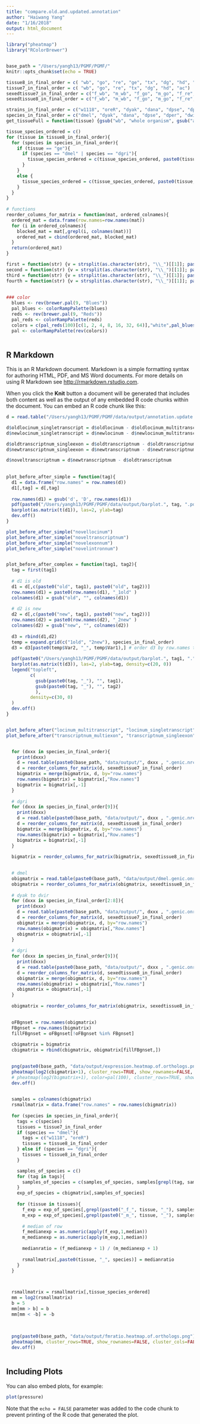 ```yaml
---
title: "compare.old.and.updated.annotation"
author: "Haiwang Yang"
date: "1/16/2018"
output: html_document
---
```


```r
library("pheatmap")
library("RColorBrewer")


base_path = "/Users/yangh13/PGMF/PGMF/"
knitr::opts_chunk$set(echo = TRUE)
```

```r
tissue8_in_final_order = c( "wb", "go", "re", "ge", "tx", "dg", "hd", "ac")
tissue7_in_final_order = c( "wb", "go", "re", "tx", "dg", "hd", "ac")
sexedtissue7_in_final_order = c("f_wb", "m_wb", "f_go", "m_go", "f_re", "m_re", "f_tx", "m_tx", "f_dg", "m_dg", "f_hd", "m_hd", "f_ac", "m_ac")
sexedtissue8_in_final_order = c("f_wb", "m_wb", "f_go", "m_go", "f_re", "m_re", "f_ge", "m_ge", "f_tx", "m_tx", "f_dg", "m_dg", "f_hd", "m_hd", "f_ac", "m_ac")

strains_in_final_order = c("w1118", "oreR", "dyak", "dana", "dpse", "dper", "dwil", "dmoj", "dvir", "dgri")
species_in_final_order = c("dmel", "dyak", "dana", "dpse", "dper", "dwil", "dmoj", "dvir", "dgri")
get_tissueFull = function(tissue) {gsub("wb", "whole organism", gsub("ac", "abdomen", gsub("hd", "head", gsub("dg", "digestive", gsub("tx", "thorax", gsub("ge", "terminalia",gsub("re", "repTract", gsub("go","gonad", tissue))))))))}

tissue_species_ordered = c()
for (tissue in tissue8_in_final_order){
  for (species in species_in_final_order){
    if (tissue == "ge"){
      if (species == "dmel" | species == "dgri"){
        tissue_species_ordered = c(tissue_species_ordered, paste0(tissue, "_", species))
      }
    }
    else {
      tissue_species_ordered = c(tissue_species_ordered, paste0(tissue, "_", species))
    }
  }
}
  
# functions
reorder_columns_for_matrix = function(mat, ordered_colnames){
  ordered_mat = data.frame(row.names=row.names(mat))
  for (i in ordered_colnames){
    blocked_mat = mat[,grepl(i, colnames(mat))]
    ordered_mat = cbind(ordered_mat, blocked_mat)
  }
  return(ordered_mat)
}

first = function(str) {v = strsplit(as.character(str), "\\_")[[1]]; paste(v[1])}
second = function(str) {v = strsplit(as.character(str), "\\_")[[1]]; paste(v[2])}
third = function(str) {v = strsplit(as.character(str), "\\_")[[1]]; paste(v[3])}
fourth = function(str) {v = strsplit(as.character(str), "\\_")[[1]]; paste(v[4])}
    
    
### color
  blues <- rev(brewer.pal(9, "Blues"))
  pal_blues <- colorRampPalette(blues)
  reds <- rev(brewer.pal(9, "Reds"))
  pal_reds <- colorRampPalette(reds)
  colors = c(pal_reds(100)[c(1, 2, 4, 8, 16, 32, 64)],"white",pal_blues(100)[c(64, 32, 16, 8, 4, 2, 1)])
  pal <- colorRampPalette(rev(colors))
  
```

## R Markdown

This is an R Markdown document. Markdown is a simple formatting syntax for authoring HTML, PDF, and MS Word documents. For more details on using R Markdown see <http://rmarkdown.rstudio.com>.

When you click the **Knit** button a document will be generated that includes both content as well as the output of any embedded R code chunks within the document. You can embed an R code chunk like this:

```r
d = read.table("/Users/yangh13/PGMF/PGMF/data/output/annotation.update.summary.tab")

d$oldlocinum_singletranscript = d$oldlocinum - d$oldlocinum_multitranscript
d$newlocinum_singletranscript = d$newlocinum - d$newlocinum_multitranscript

d$oldtranscriptnum_singleexon = d$oldtranscriptnum - d$oldtranscriptnum_multiexon
d$newtranscriptnum_singleexon = d$newtranscriptnum - d$newtranscriptnum_multiexon

d$noveltranscriptnum = d$newtranscriptnum - d$oldtranscriptnum
  
  
plot_before_after_simple = function(tag){
  d1 = data.frame("row.names" = row.names(d))
  d1[,tag] = d[,tag]
  
  row.names(d1) = gsub('d', 'D', row.names(d1))
  pdf(paste0("/Users/yangh13/PGMF/PGMF/data/output/barplot.", tag, ".pdf"),width=5,height=5)
  barplot(as.matrix(t(d1)), las=2, ylab=tag)
  dev.off()
}

plot_before_after_simple("novellocinum")
plot_before_after_simple("noveltranscriptnum")
plot_before_after_simple("novelexonnum")
plot_before_after_simple("novelintronnum")


plot_before_after_complex = function(tag1, tag2){
  tag = first(tag1)
  
  # d1 is old
  d1 = d[,c(paste0("old", tag1), paste0("old", tag2))]
  row.names(d1) = paste0(row.names(d1), "_1old" )
  colnames(d1) = gsub("old", "", colnames(d1))
  
  # d2 is new
  d2 = d[,c(paste0("new", tag1), paste0("new", tag2))]
  row.names(d2) = paste0(row.names(d2), "_2new" )
  colnames(d2) = gsub("new", "", colnames(d2))
  
  d3 = rbind(d1,d2)
  temp = expand.grid(c("1old", "2new"), species_in_final_order)
  d3 = d3[paste0(temp$Var2, "_", temp$Var1),] # order d3 by row.names to make old new of the same species together
  
  pdf(paste0("/Users/yangh13/PGMF/PGMF/data/output/barplot.", tag1, ".", tag2, ".pdf"),width=5,height=5)
  barplot(as.matrix(t(d3)), las=2, ylab=tag, density=c(20, 0))
  legend("topleft",
         c(
           gsub(paste0(tag, "_"), "", tag1),
           gsub(paste0(tag, "_"), "", tag2)
           ),
         density=c(30, 0)
  )
  dev.off()
}


plot_before_after("locinum_multitranscript", "locinum_singletranscript")
plot_before_after("transcriptnum_multiexon", "transcriptnum_singleexon")



```


```r
  for (dxxx in species_in_final_order){
    print(dxxx)
    d = read.table(paste0(base_path, "data/output/", dxxx , ".genic.nrc.txt"),sep="\t",header=1)
    d = reorder_columns_for_matrix(d, sexedtissue7_in_final_order)
    bigmatrix = merge(bigmatrix, d, by="row.names")
    row.names(bigmatrix) = bigmatrix[,"Row.names"]
    bigmatrix = bigmatrix[,-1]
  }
  
  # dgri
  for (dxxx in species_in_final_order[9]){
    print(dxxx)
    d = read.table(paste0(base_path, "data/output/", dxxx , ".genic.nrc.txt"),sep="\t",header=1)
    d = reorder_columns_for_matrix(d, sexedtissue8_in_final_order)
    bigmatrix = merge(bigmatrix, d, by="row.names")
    row.names(bigmatrix) = bigmatrix[,"Row.names"]
    bigmatrix = bigmatrix[,-1]
  }
  
  bigmatrix = reorder_columns_for_matrix(bigmatrix, sexedtissue8_in_final_order)
  
```



```r
  # dmel
  obigmatrix = read.table(paste0(base_path, "data/output/dmel.genic.onrc.txt"),sep="\t",header=1)
  obigmatrix = reorder_columns_for_matrix(obigmatrix, sexedtissue8_in_final_order)
  
  # dyak to dvir
  for (dxxx in species_in_final_order[2:8]){
    print(dxxx)
    d = read.table(paste0(base_path, "data/output/", dxxx , ".genic.onrc.txt"),sep="\t",header=1)
    d = reorder_columns_for_matrix(d, sexedtissue7_in_final_order)
    obigmatrix = merge(obigmatrix, d, by="row.names")
    row.names(obigmatrix) = obigmatrix[,"Row.names"]
    obigmatrix = obigmatrix[,-1]
  }
  
  # dgri
  for (dxxx in species_in_final_order[9]){
    print(dxxx)
    d = read.table(paste0(base_path, "data/output/", dxxx , ".genic.onrc.txt"),sep="\t",header=1)
    d = reorder_columns_for_matrix(d, sexedtissue8_in_final_order)
    obigmatrix = merge(obigmatrix, d, by="row.names")
    row.names(obigmatrix) = obigmatrix[,"Row.names"]
    obigmatrix = obigmatrix[,-1]
  }
  
  obigmatrix = reorder_columns_for_matrix(obigmatrix, sexedtissue8_in_final_order)
  
```


```r
  oFBgnset = row.names(obigmatrix)
  FBgnset = row.names(bigmatrix)
  fillFBgnset = oFBgnset[!oFBgnset %in% FBgnset]
  
  cbigmatrix = bigmatrix
  cbigmatrix = rbind(cbigmatrix, obigmatrix[fillFBgnset,])
  
```

```r
  
  png(paste0(base_path, "data/output/expression.heatmap.of.orthologs.png"),width=5000,height=5000, res = 300, bg = NA)
  pheatmap(log2(cbigmatrix+1), cluster_rows=TRUE, show_rownames=FALSE, cluster_cols=FALSE, show_colnames = TRUE, fontsize=1, legend = FALSE)
  # pheatmap(log2(bigmatrix+1), color=pal(100), cluster_rows=TRUE, show_rownames=FALSE, cluster_cols=FALSE, show_colnames = TRUE, fontsize=0.1, legend = FALSE, breaks=seq(-b,b,length.out=100))
  dev.off()
  
```


```r
  
  samples = colnames(cbigmatrix)
  rsmallmatrix = data.frame("row.names" = row.names(cbigmatrix))
  
  for (species in species_in_final_order){
    tags = c(species)
    tissues = tissue7_in_final_order
    if (species == "dmel"){
      tags = c("w1118", "oreR")
      tissues = tissue8_in_final_order
    } else if (species == "dgri"){
      tissues = tissue8_in_final_order
    }

    samples_of_species = c()
    for (tag in tags){
      samples_of_species = c(samples_of_species, samples[grepl(tag, samples)])
    }
    exp_of_species = cbigmatrix[,samples_of_species]
    
    for (tissue in tissues){
      f_exp = exp_of_species[,grepl(paste0("_f_", tissue, "_"), samples_of_species)]
      m_exp = exp_of_species[,grepl(paste0("_m_", tissue, "_"), samples_of_species)]
      
      # median of row
      f_medianexp = as.numeric(apply(f_exp,1,median))
      m_medianexp = as.numeric(apply(m_exp,1,median))
      
      medianratio = (f_medianexp + 1) / (m_medianexp + 1)
      
      rsmallmatrix[,paste0(tissue, "_", species)] = medianratio
    }
  }


  
  rsmallmatrix = rsmallmatrix[,tissue_species_ordered]
  mm = log2(rsmallmatrix)
  b = 5
  mm[mm > b] = b
  mm[mm < -b] = -b
  
  
  
  png(paste0(base_path, "data/output/fmratio.heatmap.of.orthologs.png"),width=5000,height=5000, res = 300, bg = NA)
  pheatmap(mm, cluster_rows=TRUE, show_rownames=FALSE, cluster_cols=FALSE, show_colnames = TRUE, fontsize=6, legend = TRUE, color=pal(100), breaks=seq(-b,b,length.out=100))
  dev.off()
  
```


## Including Plots

You can also embed plots, for example:

```r
plot(pressure)
```

Note that the `echo = FALSE` parameter was added to the code chunk to prevent printing of the R code that generated the plot.
